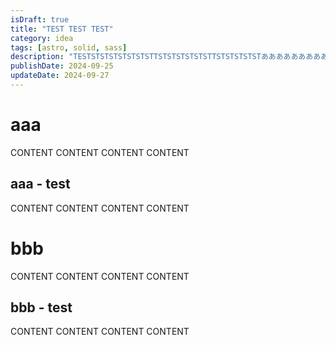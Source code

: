 ---
isDraft: true
title: "TEST TEST TEST"
category: idea
tags: [astro, solid, sass]
description: "TESTSTSTSTSTSTSTSTTSTSTSTSTSTSTTSTSTSTSTSTあああああああああああああああああああああああああああああああああああああああああああああああああああ"
publishDate: 2024-09-25
updateDate: 2024-09-27
---

# aaa

CONTENT CONTENT CONTENT CONTENT

## aaa - test

CONTENT CONTENT CONTENT CONTENT

# bbb

CONTENT CONTENT CONTENT CONTENT

## bbb - test

CONTENT CONTENT CONTENT CONTENT